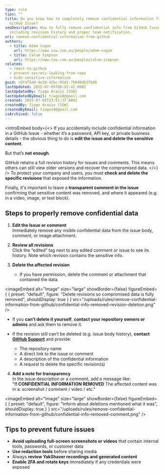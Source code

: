 ```yaml
---
type: rule
tips: ""
title: Do you know how to completely remove confidential information from a
  GitHub Issue?
seoDescription: How to fully remove confidential info from GitHub Issues,
  including revision history and proper team notification.
uri: remove-confidential-information-from-github
authors:
  - title: Adam Cogan
    url: https://www.ssw.com.au/people/adam-cogan
  - title: Calum Simpson
    url: https://www.ssw.com.au/people/calum-simpson
related:
  - react-to-github
  - prevent-secrets-leaking-from-repo
  - hide-sensitive-information
guid: c8fdf5dd-4e3d-42bc-95d2-7b940db3fbd0
lastUpdated: 2025-07-09T00:55:42.000Z
lastUpdatedBy: Tiago Araújo [SSW]
lastUpdatedByEmail: tiagov8@gmail.com
created: 2025-07-02T23:51:27.000Z
createdBy: Tiago Araújo [SSW]
createdByEmail: tiagov8@gmail.com
isArchived: false
---
```

<introEmbed
  body={<>
If you accidentally include confidential information in a GitHub Issue - whether it’s a password, API key, or private business details - the obvious thing to do is **edit the issue and delete the sensitive content**.

But that’s **not enough**.

GitHub retains a full revision history for issues and comments. This means others can still view older versions and recover the compromised data.
  </>}
/>
To protect your company and users, you must **check and delete the specific revisions** that exposed the information.

Finally, it's important to leave a **transparent comment in the issue** confirming that sensitive content was removed, and where it appeared (e.g. in a video, image, or text block).

## Steps to properly remove confidential data

1. **Edit the Issue or comment**\
   Immediately remove any visible confidential data from the issue body, comment, or image attachment.

2. **Review all revisions**\
   Click the “edited” tag next to any edited comment or issue to see its history. Note which revision contains the sensitive info.
3. **Delete the affected revision**

   * If you have permission, delete the comment or attachment that contained the data.
   
<imageEmbed
  alt="Image"
  size="large"
  showBorder={false}
  figureEmbed={ {
    preset: "default",
    figure: "Delete revisions so compromised data is fully removed",
    shouldDisplay: true
  } }
  src="/uploads/rules/remove-confidential-information-from-github/confidential-info-removed-revision-deletion.png"
/>


   * If you **can’t delete it yourself**, **contact your repository owners or admins** and ask them to remove it.
   * If the revision still can’t be deleted (e.g. issue body history), **contact [GitHub Support](https://support.github.com/contact)** and provide:

     * The repository name
     * A direct link to the issue or comment
     * A description of the confidential information
     * A request to delete the specific revision(s)
4. **Add a note for transparency**\
   In the issue description or a comment, add a message like:\
   "**‼️ CONFIDENTIAL INFORMATION REMOVED** The affected content was in a: screenshot / comment / video / etc."

   
<imageEmbed
  alt="Image"
  size="large"
  showBorder={false}
  figureEmbed={ {
    preset: "default",
    figure: "Inform about deletions mentioned what it was",
    shouldDisplay: true
  } }
  src="/uploads/rules/remove-confidential-information-from-github/confidential-info-removed-comment.png"
/>


## Tips to prevent future issues

* **Avoid uploading full-screen screenshots or videos** that contain internal tools, passwords, or customer data
* **Use redaction tools** before sharing media
* Always **review YakShaver recordings and generated content**
* **Enable 2FA and rotate keys** immediately if any credentials were exposed
